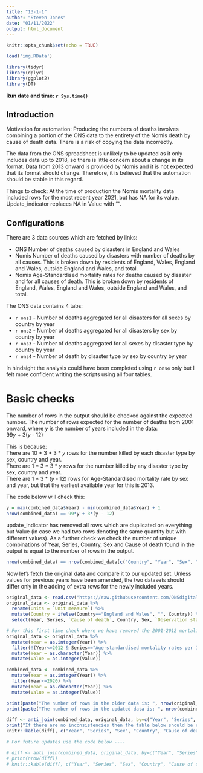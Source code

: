 ```yaml
---
title: "13-1-1"
author: "Steven Jones"
date: "01/11/2022"
output: html_document
---
```


```r
knitr::opts_chunk$set(echo = TRUE)
```

```r
load('img.RData')
```



```r
library(tidyr)
library(dplyr)
library(ggplot2)
library(DT)
```

**Run date and time: `r Sys.time()`**

## Introduction

Motivation for automation: 
Producing the numbers of deaths involves combining a portion of the ONS data to the entirety of the Nomis death by cause of death data. There is a risk of copying the data incorrectly. 

The data from the ONS spreadsheet is unlikely to be updated as it only includes data up to 2018, so there is little concern about a change in its format. Data from 2013 onward is provided by Nomis  and it is not expected that its format should change. Therefore, it is believed that the automation should be stable in this regard. 

Things to check:
At the time of production the Nomis mortality data included rows for the most recent year 2021, but has NA for its value. Update_indicator replaces NA in Value with "".

## Configurations

There are 3 data sources which are fetched by links:

* ONS Number of deaths caused by disasters in England and Wales
* Nomis Number of deaths caused by disasters with number of deaths by all causes. This is broken down by residents of England, Wales, England and Wales, outside England and Wales, and total.
* Nomis Age-Standardised mortality rates for deaths caused by disaster and for all causes of death. This is broken down by residents of England, Wales, England and Wales, outside England and Wales, and total.

The ONS data contains 4 tabs:

* `r ons1` - Number of deaths aggregated for all disasters for all sexes by country by year
* `r ons2` - Number of deaths aggregated for all disasters by sex by country by year
* `r ons3` - Number of deaths aggregated for all sexes by disaster type by country by year
* `r ons4` - Number of death by disaster type by sex by country by year 

In hindsight the analysis could have been completed using `r ons4` only but I felt more confident writing the scripts using all four tables. 

# Basic checks

The number of rows in the output should be checked against the expected number.
The number of rows expected for the number of deaths from 2001 onward, where *y* is the number of years included in the data:  
99*y* + 3(*y* - 12)  

This is because:  
There are 10 * 3 * 3 * *y* rows for the number killed by each disaster type by sex, country and year.  
There are 1 * 3 * 3 * *y* rows for the number killed by any disaster type by sex, country and year.  
There are 1 * 3 * (*y* - 12) rows for Age-Standardised mortality rate by sex and year, but that the earliest available year for this is 2013.  

The code below will check this: 

```r
y = max(combined_data$Year) - min(combined_data$Year) + 1
nrow(combined_data) == 99*y + 3*(y - 12)
```

update_indicator has removed all rows which are duplicated on everything but Value (in case we had two rows denoting the same quantity but with different values). As a further check we check the number of unique combinations of Year, Series, Country, Sex and Cause of death found in the output is equal to the number of rows in the output.

```r
nrow(combined_data) == nrow(combined_data[c("Country", "Year", "Sex", "Cause of death", "Series")])
```

Now let's fetch the original data and compare it to our updated set. Unless values for previous years have been amended, the two datasets should differ only in the adding of extra rows for the newly included years.  

```r
original_data <- read.csv("https://raw.githubusercontent.com/ONSdigital/sdg-data/master/data/indicator_13-1-1.csv", check.names = FALSE)
original_data <- original_data %>% 
  rename(Units = `Unit measure`) %>% 
  mutate(Country = ifelse(Country=="England and Wales", "", Country)) %>% # Some rows were labelled "England and Wales" not ""
  select(Year, Series, `Cause of death`, Country, Sex, `Observation status`, `Unit multiplier`, `Units`, GeoCode, Value)

# For this first time check where we have removed the 2001-2012 mortality data use the code below ----
original_data <- original_data %>%
  mutate(Year = as.integer(Year)) %>%
  filter(!(Year<=2012 & Series=="Age-standardised mortality rates per 100,000 population")) %>%
  mutate(Year = as.character(Year)) %>% 
  mutate(Value = as.integer(Value))

combined_data <- combined_data %>% 
  mutate(Year = as.integer(Year)) %>%
  filter(Year<=2020) %>% 
  mutate(Year = as.character(Year)) %>% 
  mutate(Value = as.integer(Value))

print(paste("The number of rows in the older data is: ", nrow(original_data)))
print(paste("The number of rows in the updated data is: ", nrow(combined_data)))

diff <- anti_join(combined_data, original_data, by=c("Year", "Series", "Sex", "Country", "Cause of death")) 
print("If there are no inconsistencies then the table below should be empty")
knitr::kable(diff[, c("Year", "Series", "Sex", "Country", "Cause of death", "Value")], "pipe")

# For future updates use the code below ----

# diff <- anti_join(combined_data, original_data, by=c("Year", "Series", "Sex", "Country", "Cause of death")) 
# print(nrow(diff))
# knitr::kable(diff[, c("Year", "Series", "Sex", "Country", "Cause of death", "Value")], "pipe")

```